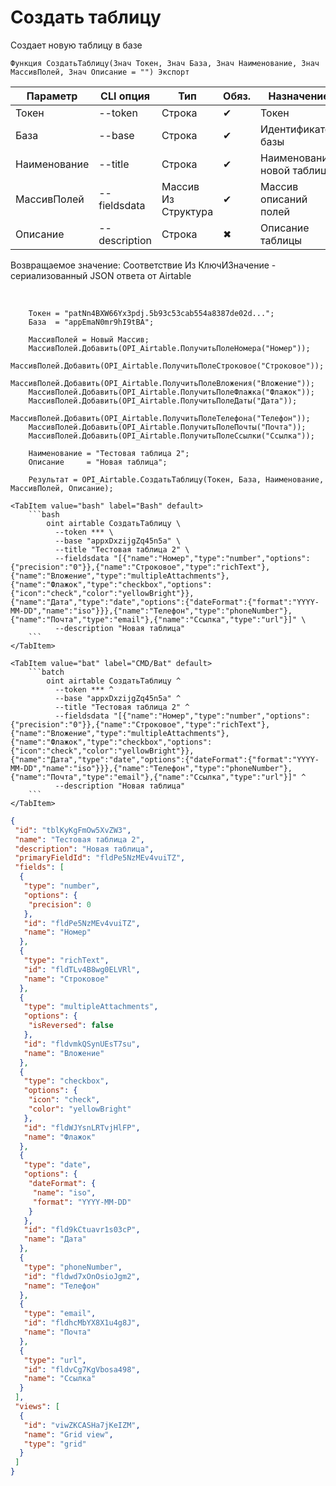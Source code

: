 ﻿---
sidebar_position: 1
description: Создать таблицу и другие функции для работы с Airtable в Открытом пакете интеграций - бесплатной open-source библиотеке интеграций для 1С:Предприятие 8, OneScript и CLI
keywords: [1C, 1С, 1С:Предприятие, 1С:Предприятие 8.3, API, Интеграция, Сервисы, Обмен, OneScript, CLI, Airtable]
---


# Создать таблицу
 Создает новую таблицу в базе



`Функция СоздатьТаблицу(Знач Токен, Знач База, Знач Наименование, Знач МассивПолей, Знач Описание = "") Экспорт`

  | Параметр | CLI опция | Тип | Обяз. | Назначение |
  |-|-|-|-|-|
  | Токен | --token | Строка | &#x2714; | Токен |
  | База | --base | Строка | &#x2714; | Идентификатор базы |
  | Наименование | --title | Строка | &#x2714; | Наименование новой таблицы |
  | МассивПолей | --fieldsdata | Массив Из Структура | &#x2714; | Массив описаний полей |
  | Описание | --description | Строка | &#x2716; | Описание таблицы |

  
  Возвращаемое значение:   Соответствие Из КлючИЗначение - сериализованный JSON ответа от Airtable

<br/>




```bsl title="Пример использования для 1С:Предприятие/OneScript"
    Токен = "patNn4BXW66Yx3pdj.5b93c53cab554a8387de02d...";
    База  = "appEmaN0mr9hI9tBA";

    МассивПолей = Новый Массив;
    МассивПолей.Добавить(OPI_Airtable.ПолучитьПолеНомера("Номер"));
    МассивПолей.Добавить(OPI_Airtable.ПолучитьПолеСтроковое("Строковое"));
    МассивПолей.Добавить(OPI_Airtable.ПолучитьПолеВложения("Вложение"));
    МассивПолей.Добавить(OPI_Airtable.ПолучитьПолеФлажка("Флажок"));
    МассивПолей.Добавить(OPI_Airtable.ПолучитьПолеДаты("Дата"));
    МассивПолей.Добавить(OPI_Airtable.ПолучитьПолеТелефона("Телефон"));
    МассивПолей.Добавить(OPI_Airtable.ПолучитьПолеПочты("Почта"));
    МассивПолей.Добавить(OPI_Airtable.ПолучитьПолеСсылки("Ссылка"));

    Наименование = "Тестовая таблица 2";
    Описание     = "Новая таблица";

    Результат = OPI_Airtable.СоздатьТаблицу(Токен, База, Наименование, МассивПолей, Описание);
```
    

 <Tabs>
  
    <TabItem value="bash" label="Bash" default>
        ```bash
            oint airtable СоздатьТаблицу \
              --token *** \
              --base "appxDxzijgZq45n5a" \
              --title "Тестовая таблица 2" \
              --fieldsdata "[{"name":"Номер","type":"number","options":{"precision":"0"}},{"name":"Строковое","type":"richText"},{"name":"Вложение","type":"multipleAttachments"},{"name":"Флажок","type":"checkbox","options":{"icon":"check","color":"yellowBright"}},{"name":"Дата","type":"date","options":{"dateFormat":{"format":"YYYY-MM-DD","name":"iso"}}},{"name":"Телефон","type":"phoneNumber"},{"name":"Почта","type":"email"},{"name":"Ссылка","type":"url"}]" \
              --description "Новая таблица"
        ```
    </TabItem>
  
    <TabItem value="bat" label="CMD/Bat" default>
        ```batch
            oint airtable СоздатьТаблицу ^
              --token *** ^
              --base "appxDxzijgZq45n5a" ^
              --title "Тестовая таблица 2" ^
              --fieldsdata "[{"name":"Номер","type":"number","options":{"precision":"0"}},{"name":"Строковое","type":"richText"},{"name":"Вложение","type":"multipleAttachments"},{"name":"Флажок","type":"checkbox","options":{"icon":"check","color":"yellowBright"}},{"name":"Дата","type":"date","options":{"dateFormat":{"format":"YYYY-MM-DD","name":"iso"}}},{"name":"Телефон","type":"phoneNumber"},{"name":"Почта","type":"email"},{"name":"Ссылка","type":"url"}]" ^
              --description "Новая таблица"
        ```
    </TabItem>
</Tabs>


```json title="Результат"
{
 "id": "tblKyKgFmOw5XvZW3",
 "name": "Тестовая таблица 2",
 "description": "Новая таблица",
 "primaryFieldId": "fldPe5NzMEv4vuiTZ",
 "fields": [
  {
   "type": "number",
   "options": {
    "precision": 0
   },
   "id": "fldPe5NzMEv4vuiTZ",
   "name": "Номер"
  },
  {
   "type": "richText",
   "id": "fldTLv4B8wg0ELVRl",
   "name": "Строковое"
  },
  {
   "type": "multipleAttachments",
   "options": {
    "isReversed": false
   },
   "id": "fldvmkQSynUEsT7su",
   "name": "Вложение"
  },
  {
   "type": "checkbox",
   "options": {
    "icon": "check",
    "color": "yellowBright"
   },
   "id": "fldWJYsnLRTvjHlFP",
   "name": "Флажок"
  },
  {
   "type": "date",
   "options": {
    "dateFormat": {
     "name": "iso",
     "format": "YYYY-MM-DD"
    }
   },
   "id": "fld9kCtuavr1s03cP",
   "name": "Дата"
  },
  {
   "type": "phoneNumber",
   "id": "fldwd7xOnOsioJgm2",
   "name": "Телефон"
  },
  {
   "type": "email",
   "id": "fldhcMbYX8X1u4g8J",
   "name": "Почта"
  },
  {
   "type": "url",
   "id": "fldvCg7KgVbosa498",
   "name": "Ссылка"
  }
 ],
 "views": [
  {
   "id": "viwZKCASHa7jKeIZM",
   "name": "Grid view",
   "type": "grid"
  }
 ]
}
```
